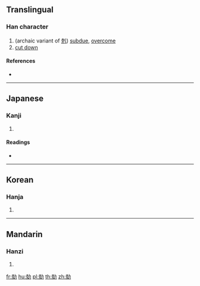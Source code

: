 ==Translingual==

===Han character===
{{Han char|rn=19|rad=力|as=07|sn=9|four=44227|canj=JUKS|ids=⿰克力}}

# (archaic variant of [[剋]]) [[subdue]], [[overcome]]
# [[cut down]]

====References====
* {{Han ref|kx=0147.240|dkj=02348|dj=0332.050|hdz=10370.130|uh=52C0|ud=21184|bh=CDF2|bd=52722}}

----

==Japanese==

===Kanji===
{{ja-kanji|grade=|rs=力07}}

# {{defn|lang=ja|sort=力07}}

====Readings====
* {{ja-readings|on=[[こく]] (koku)|kun=[[つとめる]] (tsutomeru), [[かつ]] (katsu)}}

----

==Korean==

===Hanja===
{{ko-hanja|hangeul=극|rv=geuk|mr=kŭk}}

# {{defn|lang=ko|sort=力07}}

----

==Mandarin==

===Hanzi===
{{cmn-hanzi|pin=[[kè]] ([[ke4]])|wg=k'o<sup>4</sup>}}

# {{defn|lang=cmn|sort=力07}}

[[fr:勀]]
[[hu:勀]]
[[pl:勀]]
[[th:勀]]
[[zh:勀]]